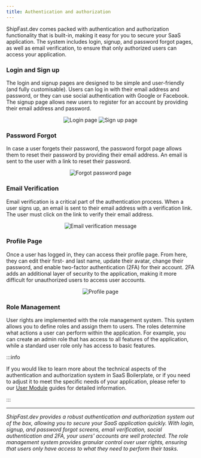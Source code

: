 ```yaml
---
title: Authentication and authorization
---
```



ShipFast.dev comes packed with authentication and authorization functionality that is built-in, making it easy for
you to secure your SaaS application. The system includes login, signup, and password forgot pages, as well as email
verification, to ensure that only authorized users can access your application.

### Login and Sign up

The login and signup pages are designed to be simple and user-friendly (and fully customisable). Users can log in with
their email address and password, or they can use social authentication with Google or Facebook. The signup page
allows new users to register for an account by providing their email address and password.

<p align="center">
  <img src={useBaseUrl("img/features/auth/login.png")} alt="Login page" />
  <img src={useBaseUrl("img/features/auth/signup.png")} alt="Sign up page" />
</p>

### Password Forgot

In case a user forgets their password, the password forgot page allows them to reset their password by providing their
email address. An email is sent to the user with a link to reset their password.

<p align="center">
  <img src={useBaseUrl("img/features/auth/password-forgot.png")} alt="Forgot password page" />
</p>

### Email Verification

Email verification is a critical part of the authentication process. When a user signs up, an email is sent to their
email address with a verification link. The user must click on the link to verify their email address.

<p align="center">
  <img src={useBaseUrl("img/features/auth/verification-email.png")} alt="Email verification message" />
</p>

### Profile Page

Once a user has logged in, they can access their profile page. From here, they can edit their first- and last name,
update their avatar, change their password, and enable two-factor authentication (2FA) for their account.
2FA adds an additional layer of security to the application, making it more difficult for unauthorized users to access
user accounts.

<p align="center">
  <img src={useBaseUrl("img/features/auth/profile.png")} alt="Profile page" />
</p>

### Role Management

User rights are implemented with the role management system. This system allows you to define roles and assign them to
users. The roles determine what actions a user can perform within the application. For example, you can create an admin
role that has access to all features of the application, while a standard user role only has access to basic features.

:::info

If you would like to learn more about the technical aspects of the authentication and authorization system in SaaS
Boilerplate, or if you need to adjust it to meet the specific needs of your application, please refer to our
[User Module](../../../working/users) guides for detailed information.

:::

----

_ShipFast.dev provides a robust authentication and authorization system out of the box, allowing you to secure your
SaaS application quickly. With login, signup, and password forgot screens, email verification, social authentication
and 2FA, your users' accounts are well protected. The role management system provides granular control over user rights,
ensuring that users only have access to what they need to perform their tasks._